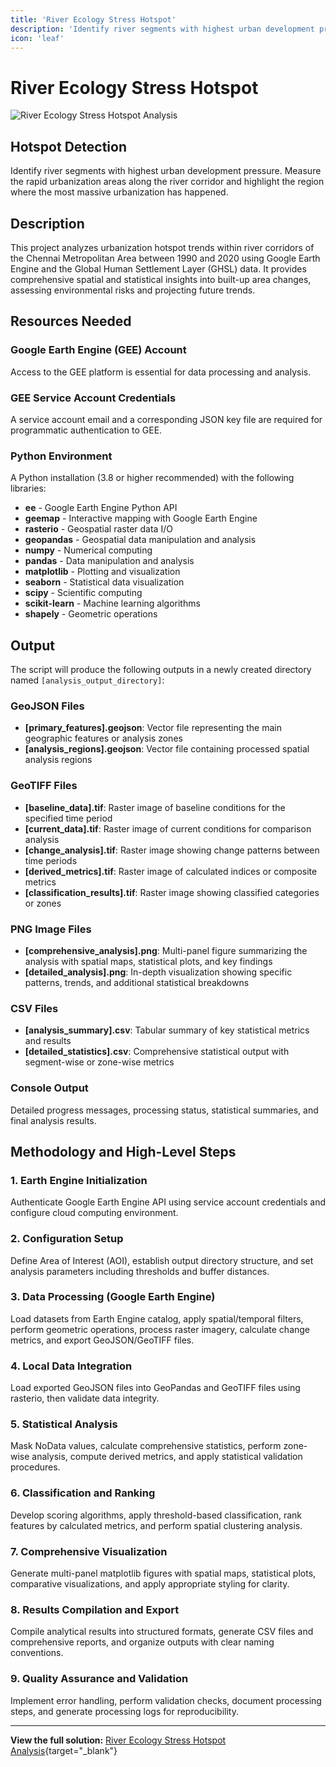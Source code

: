 ```yaml
---
title: 'River Ecology Stress Hotspot'
description: 'Identify river segments with highest urban development pressure and measure rapid urbanization areas along river corridors'
icon: 'leaf'
---
```


# River Ecology Stress Hotspot

![River Ecology Stress Hotspot Analysis](/industrial-solutions/river-ecology-stress-hotspot.jpeg)

## Hotspot Detection

Identify river segments with highest urban development pressure. Measure the rapid urbanization areas along the river corridor and highlight the region where the most massive urbanization has happened.

## Description

This project analyzes urbanization hotspot trends within river corridors of the Chennai Metropolitan Area between 1990 and 2020 using Google Earth Engine and the Global Human Settlement Layer (GHSL) data. It provides comprehensive spatial and statistical insights into built-up area changes, assessing environmental risks and projecting future trends.

## Resources Needed

### Google Earth Engine (GEE) Account
Access to the GEE platform is essential for data processing and analysis.

### GEE Service Account Credentials
A service account email and a corresponding JSON key file are required for programmatic authentication to GEE.

### Python Environment
A Python installation (3.8 or higher recommended) with the following libraries:

- **ee** - Google Earth Engine Python API
- **geemap** - Interactive mapping with Google Earth Engine
- **rasterio** - Geospatial raster data I/O
- **geopandas** - Geospatial data manipulation and analysis
- **numpy** - Numerical computing
- **pandas** - Data manipulation and analysis
- **matplotlib** - Plotting and visualization
- **seaborn** - Statistical data visualization
- **scipy** - Scientific computing
- **scikit-learn** - Machine learning algorithms
- **shapely** - Geometric operations

## Output

The script will produce the following outputs in a newly created directory named `[analysis_output_directory]`:

### GeoJSON Files
- **[primary_features].geojson**: Vector file representing the main geographic features or analysis zones
- **[analysis_regions].geojson**: Vector file containing processed spatial analysis regions

### GeoTIFF Files
- **[baseline_data].tif**: Raster image of baseline conditions for the specified time period
- **[current_data].tif**: Raster image of current conditions for comparison analysis
- **[change_analysis].tif**: Raster image showing change patterns between time periods
- **[derived_metrics].tif**: Raster image of calculated indices or composite metrics
- **[classification_results].tif**: Raster image showing classified categories or zones

### PNG Image Files
- **[comprehensive_analysis].png**: Multi-panel figure summarizing the analysis with spatial maps, statistical plots, and key findings
- **[detailed_analysis].png**: In-depth visualization showing specific patterns, trends, and additional statistical breakdowns

### CSV Files
- **[analysis_summary].csv**: Tabular summary of key statistical metrics and results
- **[detailed_statistics].csv**: Comprehensive statistical output with segment-wise or zone-wise metrics

### Console Output
Detailed progress messages, processing status, statistical summaries, and final analysis results.

## Methodology and High-Level Steps

### 1. Earth Engine Initialization
Authenticate Google Earth Engine API using service account credentials and configure cloud computing environment.

### 2. Configuration Setup
Define Area of Interest (AOI), establish output directory structure, and set analysis parameters including thresholds and buffer distances.

### 3. Data Processing (Google Earth Engine)
Load datasets from Earth Engine catalog, apply spatial/temporal filters, perform geometric operations, process raster imagery, calculate change metrics, and export GeoJSON/GeoTIFF files.

### 4. Local Data Integration
Load exported GeoJSON files into GeoPandas and GeoTIFF files using rasterio, then validate data integrity.

### 5. Statistical Analysis
Mask NoData values, calculate comprehensive statistics, perform zone-wise analysis, compute derived metrics, and apply statistical validation procedures.

### 6. Classification and Ranking
Develop scoring algorithms, apply threshold-based classification, rank features by calculated metrics, and perform spatial clustering analysis.

### 7. Comprehensive Visualization
Generate multi-panel matplotlib figures with spatial maps, statistical plots, comparative visualizations, and apply appropriate styling for clarity.

### 8. Results Compilation and Export
Compile analytical results into structured formats, generate CSV files and comprehensive reports, and organize outputs with clear naming conventions.

### 9. Quality Assurance and Validation
Implement error handling, perform validation checks, document processing steps, and generate processing logs for reproducibility.

---

**View the full solution:** [River Ecology Stress Hotspot Analysis](https://planet.nika.eco/en/hub/solutions/6b209516-1187-4e18-8c3e-274867094483){target="_blank"}
